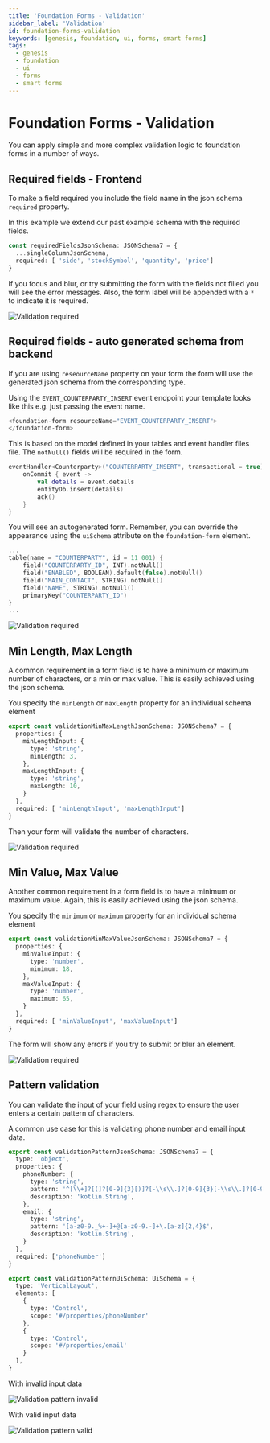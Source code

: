 ---
title: 'Foundation Forms - Validation'
sidebar_label: 'Validation'
id: foundation-forms-validation
keywords: [genesis, foundation, ui, forms, smart forms]
tags:
  - genesis
  - foundation
  - ui
  - forms
  - smart forms
---

# Foundation Forms - Validation

You can apply simple and more complex validation logic to foundation forms in a number of ways.

## Required fields - Frontend

To make a field required you include the field name in the json schema `required` property.

In this example we extend our past example schema with the required fields.

```ts
const requiredFieldsJsonSchema: JSONSchema7 = {
  ...singleColumnJsonSchema,
  required: [ 'side', 'stockSymbol', 'quantity', 'price']
}

```

If you focus and blur, or try submitting the form with the fields not filled you will see the error messages. Also, the form label will be appended with a `*` to indicate it is required.

![Validation required](/img/smart-forms/validation-required.png)


## Required fields - auto generated schema from backend

If you are using `reseourceName` property on your form the form will use the generated json schema from the corresponding type.

Using the `EVENT_COUNTERPARTY_INSERT` event endpoint your template looks like this e.g. just passing the event name.

```ts
<foundation-form resourceName="EVENT_COUNTERPARTY_INSERT">
</foundation-form>
```

This is based on the model defined in your tables and event handler files file. The `notNull()` fields will be required in the form.

```kts
eventHandler<Counterparty>("COUNTERPARTY_INSERT", transactional = true) {
    onCommit { event ->
        val details = event.details
        entityDb.insert(details)
        ack()
    }
}
```

You will see an autogenerated form. Remember, you can override the appearance using the `uiSchema` attribute on the `foundation-form` element.

```kts
...
table(name = "COUNTERPARTY", id = 11_001) {
    field("COUNTERPARTY_ID", INT).notNull()
    field("ENABLED", BOOLEAN).default(false).notNull()
    field("MAIN_CONTACT", STRING).notNull()
    field("NAME", STRING).notNull()
    primaryKey("COUNTERPARTY_ID")
}
...
```

![Validation required](/img/smart-forms/validation-required-backend.png)

## Min Length, Max Length

A common requirement in a form field is to have a minimum or maximum number of characters, or a min or max value. This is easily achieved using the json schema.

You specify the `minLength` or `maxLength` property for an individual schema element

```ts
export const validationMinMaxLengthJsonSchema: JSONSchema7 = {
  properties: {
    minLengthInput: {
      type: 'string',
      minLength: 3,
    },
    maxLengthInput: {
      type: 'string',
      maxLength: 10,
    }
  },
  required: [ 'minLengthInput', 'maxLengthInput']
}
```

Then your form will validate the number of characters.

![Validation required](/img/smart-forms/validation-min-max-length.png)

## Min Value, Max Value

Another common requirement in a form field is to have a minimum or maximum value. Again, this is easily achieved using the json schema.

You specify the `minimum` or `maximum` property for an individual schema element


```ts
export const validationMinMaxValueJsonSchema: JSONSchema7 = {
  properties: {
    minValueInput: {
      type: 'number',
      minimum: 18,
    },
    maxValueInput: {
      type: 'number',
      maximum: 65,
    }
  },
  required: [ 'minValueInput', 'maxValueInput']
}
```

The form will show any errors if you try to submit or blur an element.

![Validation required](/img/smart-forms/validation-min-max-value.png)

## Pattern validation

You can validate the input of your field using regex to ensure the user enters a certain pattern of characters.

A common use case for this is validating phone number and email input data.

```ts
export const validationPatternJsonSchema: JSONSchema7 = {
  type: 'object',
  properties: {
    phoneNumber: {
      type: 'string',
      pattern: '^[\\+]?[(]?[0-9]{3}[)]?[-\\s\\.]?[0-9]{3}[-\\s\\.]?[0-9]{4,6}$',
      description: 'kotlin.String',
    },
    email: {
      type: 'string',
      pattern: '[a-z0-9._%+-]+@[a-z0-9.-]+\.[a-z]{2,4}$',
      description: 'kotlin.String',
    }
  },
  required: ['phoneNumber']
}

export const validationPatternUiSchema: UiSchema = {
  type: 'VerticalLayout',
  elements: [
    {
      type: 'Control',
      scope: '#/properties/phoneNumber'
    },
    {
      type: 'Control',
      scope: '#/properties/email'
    }
  ],
}

```

With invalid input data

![Validation pattern invalid](/img/smart-forms/validation-pattern-invalid.png)

With valid input data

![Validation pattern valid](/img/smart-forms/validation-pattern-valid.png)

